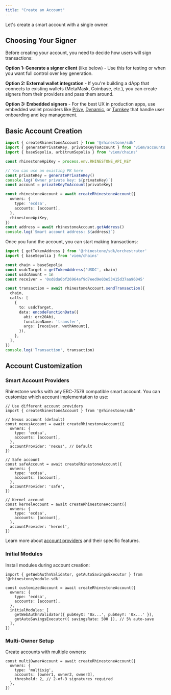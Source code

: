 ```yaml
---
title: "Create an Account"
---
```


Let's create a smart account with a single owner.

## Choosing Your Signer

Before creating your account, you need to decide how users will sign transactions:

**Option 1: Generate a signer client** (like below) - Use this for testing or when you want full control over key generation.

**Option 2: External wallet integration** - If you're building a dApp that connects to existing wallets (MetaMask, Coinbase, etc.), you can create signers from their providers and pass them around.

**Option 3: Embedded signers** - For the best UX in production apps, use embedded wallet providers like [Privy](./signers/privy), [Dynamic](./signers/dynamic), or [Turnkey](./signers/turnkey) that handle user onboarding and key management.

## Basic Account Creation

```ts
import { createRhinestoneAccount } from '@rhinestone/sdk'
import { generatePrivateKey, privateKeyToAccount } from 'viem/accounts'
import { baseSepolia, arbitrumSepolia } from 'viem/chains'

const rhinestoneApiKey = process.env.RHINESTONE_API_KEY

// You can use an existing PK here
const privateKey = generatePrivateKey()
console.log(`Owner private key: ${privateKey}`)
const account = privateKeyToAccount(privateKey)

const rhinestoneAccount = await createRhinestoneAccount({
  owners: {
    type: 'ecdsa',
    accounts: [account],
  },
  rhinestoneApiKey,
})
const address = await rhinestoneAccount.getAddress()
console.log(`Smart account address: ${address}`)
```

Once you fund the account, you can start making transactions:

```ts
import { getTokenAddress } from '@rhinestone/sdk/orchestrator'
import { baseSepolia } from 'viem/chains'

const chain = baseSepolia
const usdcTarget = getTokenAddress('USDC', chain)
const usdcAmount = 1n
const receiver = '0xd8da6bf26964af9d7eed9e03e53415d37aa96045'

const transaction = await rhinestoneAccount.sendTransaction({
  chain,
  calls: [
    {
      to: usdcTarget,
      data: encodeFunctionData({
        abi: erc20Abi,
        functionName: 'transfer',
        args: [receiver, wethAmount],
      }),
    },
  ],
})
console.log('Transaction', transaction)
```

## Account Customization

### Smart Account Providers

Rhinestone works with any ERC-7579 compatible smart account. You can customize which account implementation to use:

```tsx
// Use different account providers
import { createRhinestoneAccount } from '@rhinestone/sdk'

// Nexus account (default)
const nexusAccount = await createRhinestoneAccount({
  owners: {
    type: 'ecdsa',
    accounts: [account],
  },
  accountProvider: 'nexus', // Default
})

// Safe account
const safeAccount = await createRhinestoneAccount({
  owners: {
    type: 'ecdsa',
    accounts: [account],
  },
  accountProvider: 'safe',
})

// Kernel account
const kernelAccount = await createRhinestoneAccount({
  owners: {
    type: 'ecdsa',
    accounts: [account],
  },
  accountProvider: 'kernel',
})
```

Learn more about [account providers](../customize/smart-account-providers/nexus) and their specific features.

### Initial Modules

Install modules during account creation:

```tsx
import { getWebAuthnValidator, getAutoSavingsExecutor } from '@rhinestone/module-sdk'

const customizedAccount = await createRhinestoneAccount({
  owners: {
    type: 'ecdsa',
    accounts: [account],
  },
  initialModules: [
    getWebAuthnValidator({ pubKeyX: '0x...', pubKeyY: '0x...' }),
    getAutoSavingsExecutor({ savingsRate: 500 }), // 5% auto-save
  ],
})
```

### Multi-Owner Setup

Create accounts with multiple owners:

```tsx
const multiOwnerAccount = await createRhinestoneAccount({
  owners: {
    type: 'multisig',
    accounts: [owner1, owner2, owner3],
    threshold: 2, // 2-of-3 signatures required
  },
})
```
